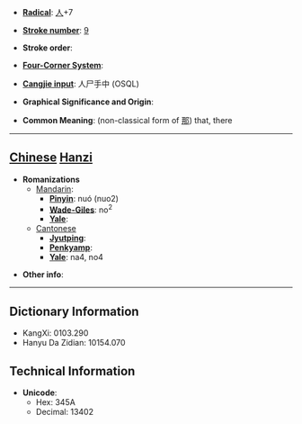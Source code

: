 * '''[[Wiktionary:Chinese radical index| Radical]]''': [[Wiktionary:Chinese radical index 人|人]]+7

* '''[[Wiktionary:Chinese total strokes index|Stroke number]]''': [[Wiktionary:Chinese total strokes index 9|9]]

* '''Stroke order''': 

* '''[[Wiktionary:Chinese four corner index|Four-Corner System]]''': 

* '''[[Wiktionary:Chinese Cangjie index|Cangjie input]]''': 人尸手中 (OSQL)

* '''Graphical Significance and Origin''': 

* '''Common Meaning''': (non-classical form of [[那]]) that, there

----

== [[Chinese]] [[Hanzi]] ==

* '''Romanizations'''
** [[Mandarin]]:
*** '''[[Pinyin]]''': nuó (nuo2)
*** '''[[Wade-Giles]]''': no<sup>2</sup>
*** '''[[Yale]]''': 
**[[Cantonese]]
***'''[[Jyutping]]''':
***'''[[Penkyamp]]''': 
***'''[[Yale]]''': na4, no4

* '''Other info''': 

----

== Dictionary Information ==

* KangXi: 0103.290
* Hanyu Da Zidian: 10154.070

== Technical Information ==

* '''Unicode''':
** Hex: 345A
** Decimal: 13402